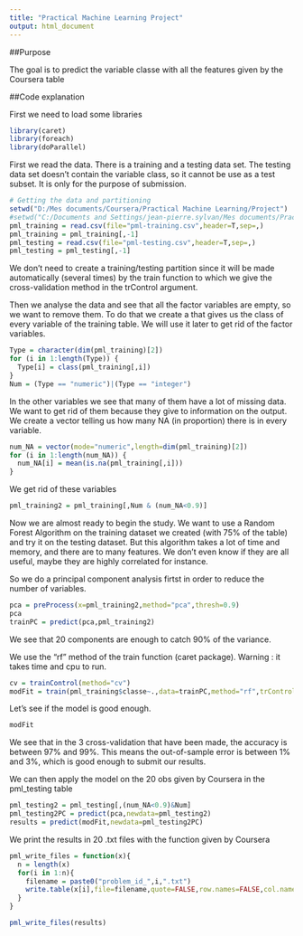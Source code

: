 ```yaml
---
title: "Practical Machine Learning Project"
output: html_document
---
```


##Purpose

The goal is to predict the variable classe with all the features given by the Coursera table

##Code explanation

First we need to load some libraries 

```r
library(caret)
library(foreach)
library(doParallel)
```

First we read the data. There is a training and a testing data set. 
The testing data set doesn't contain the variable class, 
so it cannot be use as a test subset. It is only for the purpose of submission. 

```r
# Getting the data and partitioning
setwd("D:/Mes documents/Coursera/Practical Machine Learning/Project")
#setwd("C:/Documents and Settings/jean-pierre.sylvan/Mes documents/Practical_ML/Project")
pml_training = read.csv(file="pml-training.csv",header=T,sep=,)
pml_training = pml_training[,-1]
pml_testing = read.csv(file="pml-testing.csv",header=T,sep=,)
pml_testing = pml_testing[,-1]
```

We don't need to create a training/testing partition since it will be made automatically (several times) by the train function to which we give the cross-validation method in the trControl argument.

Then we analyse the data and see that all the factor variables are empty, so we want to remove them.
To do that we create a that gives us the class of every variable of the training table.
We will use it later to get rid of the factor variables.

```r
Type = character(dim(pml_training)[2])
for (i in 1:length(Type)) {
  Type[i] = class(pml_training[,i])
}
Num = (Type == "numeric")|(Type == "integer")
```

In the other variables we see that many of them have a lot of missing data. We want to get rid of them because they
give to information on the output. 
We create a vector telling us how many NA (in proportion) there is in every variable.

```r
num_NA = vector(mode="numeric",length=dim(pml_training)[2])
for (i in 1:length(num_NA)) {
  num_NA[i] = mean(is.na(pml_training[,i]))
}
```

We get rid of these variables

```r
pml_training2 = pml_training[,Num & (num_NA<0.9)]
```

Now we are almost ready to begin the study.
We want to use a Random Forest Algorithm on the training dataset we created (with 75% of the table) and try it on the testing
dataset. But this algorithm takes a lot of time and memory, and there are to many features. We don't even know if they are
all useful, maybe they are highly correlated for instance.

So we do a principal component analysis firtst in order to reduce the number of variables.

```r
pca = preProcess(x=pml_training2,method="pca",thresh=0.9)
pca
trainPC = predict(pca,pml_training2)
```

We see that 20 components are enough to catch 90% of the variance. 

We use the "rf" method of the train function (caret package). 
Warning : it takes time and cpu to run.

```r
cv = trainControl(method="cv")
modFit = train(pml_training$classe~.,data=trainPC,method="rf",trControl=cv)
```

Let's see if the model is good enough.

```r
modFit
```

We see that in the 3 cross-validation that have been made, the accuracy is between 97% and 99%. 
This means the out-of-sample error is between 1% and 3%, which is good enough to submit our results.

We can then apply the model on the 20 obs given by Coursera in the pml_testing table

```r
pml_testing2 = pml_testing[,(num_NA<0.9)&Num]
pml_testing2PC = predict(pca,newdata=pml_testing2)
results = predict(modFit,newdata=pml_testing2PC)
```

We print the results in 20 .txt files with the function given by Coursera 

```r
pml_write_files = function(x){
  n = length(x)
  for(i in 1:n){
    filename = paste0("problem_id_",i,".txt")
    write.table(x[i],file=filename,quote=FALSE,row.names=FALSE,col.names=FALSE)
  }
}

pml_write_files(results)
```